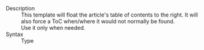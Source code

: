 ;Description
:This template will float the article's table of contents to the right. It will also force a ToC when/where it would not normally be found.
:Use it only when needed.
;Syntax
:Type <code>{{t|tocright}}</code>

<includeonly>[[Category:General wiki templates|{{PAGENAME}}]]</includeonly><noinclude>[[Category:Template documentation|{{PAGENAME}}]]</noinclude>
